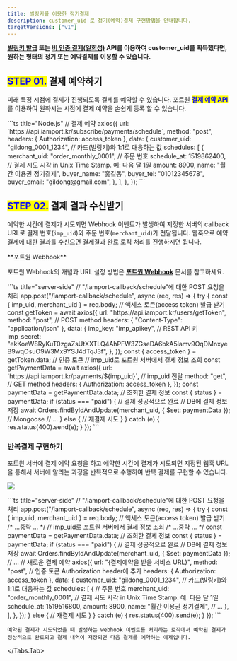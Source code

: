 ```yaml
---
title: 빌링키를 이용한 정기결제
description: customer_uid 로 정기(예약)결제 구현방법을 안내합니다.
targetVersions: ["v1"]
---
```



**[빌링키 발급](../../../../api/api-2/api-1) 또는 [비 인증 결제(일회성)](../../../../api/api-4/api-1) API를 이용하여
customer\_uid를 획득했다면, 원하는 형태의 정기 또는 예약결제를 이용할 수 있습니다.**

## <mark style="color:blue;">**STEP 01.**</mark> 결제 예약하기

미래 특정 시점에 결제가 진행되도록 결제를 예약할 수 있습니다.
포트원 <mark style="color:blue;">**결제 예약 API**</mark>를 이용하여
원하시는 시점에 결제 예약을 손쉽게 등록 할 수 있습니다.

<Tabs>
  <Tabs.Tab title="server-side">
    ```ts title="Node.js"
    // 결제 예약
    axios({
      url: `https://api.iamport.kr/subscribe/payments/schedule`,
      method: "post",
      headers: { Authorization: access_token },
      data: {
        customer_uid: "gildong_0001_1234", // 카드(빌링키)와 1:1로 대응하는 값
        schedules: [
          {
            merchant_uid: "order_monthly_0001", // 주문 번호
            schedule_at: 1519862400, // 결제 시도 시각 in Unix Time Stamp. 예: 다음 달 1일
            amount: 8900,
            name: "월간 이용권 정기결제",
            buyer_name: "홍길동",
            buyer_tel: "01012345678",
            buyer_email: "gildong@gmail.com",
          },
        ],
      },
    });
    ```
  </Tabs.Tab>
</Tabs>

## <mark style="color:blue;">**STEP 02.**</mark> 결제 결과 수신받기

예약한 시간에 결제가 시도되면 Webhook 이벤트가 발생하여 지정한 서버의 callback URL로 결제
번호(`imp_uid`)와 주문 번호(`merchant_uid`)가 전달됩니다. 웹훅으로 예약결제에 대한 결과를 수신으면
결제결과 완료 로직 처리를 진행하시면 됩니다.

<Hint style="info">
  **포트원 Webhook**

  포트원 Webhook의 개념과 URL 설정 방법은 [**포트원 Webhook**](../../../../result/webhook) 문서를 참고하세요.
</Hint>

<Tabs>
  <Tabs.Tab title="Node.js">
    ```ts title="server-side"
    // "/iamport-callback/schedule"에 대한 POST 요청을 처리
    app.post("/iamport-callback/schedule", async (req, res) => {
      try {
        const { imp_uid, merchant_uid } = req.body;
        // 액세스 토큰(access token) 발급 받기
        const getToken = await axios({
          url: "https://api.iamport.kr/users/getToken",
          method: "post", // POST method
          headers: { "Content-Type": "application/json" },
          data: {
            imp_key: "imp_apikey", // REST API 키
            imp_secret:
              "ekKoeW8RyKuT0zgaZsUtXXTLQ4AhPFW3ZGseDA6bkA5lamv9OqDMnxyeB9wqOsuO9W3Mx9YSJ4dTqJ3f",
          },
        });
        const { access_token } = getToken.data; // 인증 토큰
        // imp_uid로 포트원 서버에서 결제 정보 조회
        const getPaymentData = await axios({
          url: `https://api.iamport.kr/payments/${imp_uid}`, // imp_uid 전달
          method: "get", // GET method
          headers: { Authorization: access_token },
        });
        const paymentData = getPaymentData.data; // 조회한 결제 정보
        const { status } = paymentData;
        if (status === "paid") {
          // 결제 성공적으로 완료
          // DB에 결제 정보 저장
          await Orders.findByIdAndUpdate(merchant_uid, { $set: paymentData }); // Mongoose
          // ...
        } else {
          // 재결제 시도
        }
      } catch (e) {
        res.status(400).send(e);
      }
    });
    ```
  </Tabs.Tab>
</Tabs>

### 반복결제 구현하기

포트원 서버에 결제 예약 요청을 하고 예약한 시간에 결제가 시도되면 지정된 웹훅 URL을 통해서
서버에 알리는 과정을 반복적으로 수행하여 반복 결제를 구현할 수 있습니다.

![](</gitbook-assets/ko/image (170).png>)

<Tabs>
  <Tabs.Tab title="Node.js">
    ```ts title="server-side"
    // "/iamport-callback/schedule"에 대한 POST 요청을 처리
    app.post("/iamport-callback/schedule", async (req, res) => {
      try {
        const { imp_uid, merchant_uid } = req.body;
        // 액세스 토큰(access token) 발급 받기
        /* ...중략 ... */
        // imp_uid로 포트원 서버에서 결제 정보 조회
        /* ...중략 ... */
        const paymentData = getPaymentData.data; // 조회한 결제 정보
        const { status } = paymentData;
        if (status === "paid") {
          // 결제 성공적으로 완료
          // DB에 결제 정보 저장
          await Orders.findByIdAndUpdate(merchant_uid, { $set: paymentData });
          // ...
          // 새로운 결제 예약
          axios({
            url: "{결제예약을 받을 서비스 URL}",
            method: "post",
            // 인증 토큰 Authorization header에 추가
            headers: { Authorization: access_token },
            data: {
              customer_uid: "gildong_0001_1234", // 카드(빌링키)와 1:1로 대응하는 값
              schedules: [
                {
                  // 주문 번호
                  merchant_uid: "order_monthly_0001",
                  // 결제 시도 시각 in Unix Time Stamp. 예: 다음 달 1일
                  schedule_at: 1519516800,
                  amount: 8900,
                  name: "월간 이용권 정기결제",
                  // ...
                },
              ],
            },
          });
        } else {
          // 재결제 시도
        }
      } catch (e) {
        res.status(400).send(e);
      }
    });
    ```

    예약된 결제가 시도되었을 때 발생하는 webhook 이벤트를 처리하는 로직에서 예약된 결제가 정상적으로 완료되고 결제 내역이 저장되면 다음 결제를 예약하는 예제입니다.
  </Tabs.Tab>
</Tabs>
